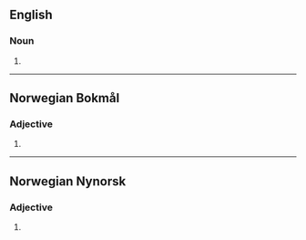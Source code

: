 ==English==

===Noun===
{{head|en|misspelling}}

# {{misspelling of|siege|lang=en}}

----
==Norwegian Bokmål==

===Adjective===
{{nb-adj-form}}

# {{inflection of|nb|seig||def:sg//p}}

----
==Norwegian Nynorsk==

===Adjective===
{{nn-adj-form}}

# {{inflection of|nn|seig||def:sg//p}}